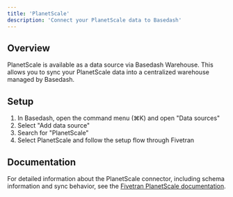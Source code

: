 ```yaml
---
title: 'PlanetScale'
description: 'Connect your PlanetScale data to Basedash'
---
```


## Overview

PlanetScale is available as a data source via Basedash Warehouse. This allows you to sync your PlanetScale data into a centralized warehouse managed by Basedash.

## Setup

1. In Basedash, open the command menu (⌘K) and open "Data sources"
2. Select "Add data source"
3. Search for "PlanetScale"
4. Select PlanetScale and follow the setup flow through Fivetran

## Documentation

For detailed information about the PlanetScale connector, including schema information and sync behavior, see the [Fivetran PlanetScale documentation](https://fivetran.com/docs/connectors/databases/planetscale).
